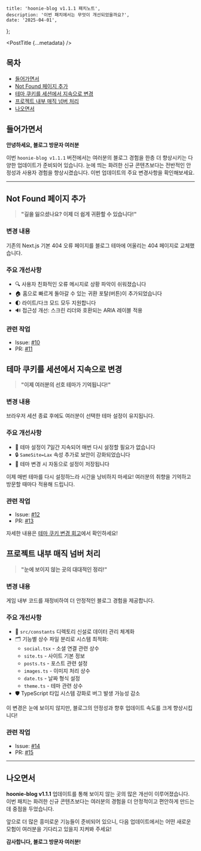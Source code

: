 	title: 'hoonie-blog v1.1.1 패치노트',
	description: '이번 패치에서는 무엇이 개선되었을까요?',
	date: '2025-04-01',
};

<PostTitle {...metadata} />

## 목차

- [들어가면서](#들어가면서)
- [Not Found 페이지 추가](#not-found-페이지-추가)
- [테마 쿠키를 세션에서 지속으로 변경](#테마-쿠키를-세션에서-지속으로-변경)
- [프로젝트 내부 매직 넘버 처리](#프로젝트-내부-매직-넘버-처리)
- [나오면서](#나오면서)

## 들어가면서

**안녕하세요, 블로그 방문자 여러분**

이번 `hoonie-blog v1.1.1` 버전에서는 여러분의 블로그 경험을 한층 더 향상시키는 다양한 업데이트가 준비되어 있습니다. 눈에 띄는 화려한 신규 콘텐츠보다는 전반적인 안정성과 사용자 경험을 향상시켰습니다. 이번 업데이트의 주요 변경사항을 확인해보세요.

---

## Not Found 페이지 추가

> **"길을 잃으셨나요? 이제 더 쉽게 귀환할 수 있습니다!"**

### 변경 내용

기존의 Next.js 기본 404 오류 페이지를 블로그 테마에 어울리는 404 페이지로 교체했습니다.

### 주요 개선사항

- 🔍 사용자 친화적인 오류 메시지로 상황 파악이 쉬워졌습니다
- 🏠 홈으로 빠르게 돌아갈 수 있는 귀환 포탈(버튼)이 추가되었습니다
- 🌓 라이트/다크 모드 모두 지원합니다
- 🔊 접근성 개선: 스크린 리더와 호환되는 ARIA 레이블 적용

### 관련 작업

- Issue: [#10](https://github.com/starcradle101/hoonie-blog/issues/10)
- PR: [#11](https://github.com/starcradle101/hoonie-blog/pull/11)

## 테마 쿠키를 세션에서 지속으로 변경

> **"이제 여러분의 선호 테마가 기억됩니다!"**

### 변경 내용

브라우저 세션 종료 후에도 여러분이 선택한 테마 설정이 유지됩니다.

### 주요 개선사항

- 💾 테마 설정이 7일간 지속되어 매번 다시 설정할 필요가 없습니다
- 🔒 `SameSite=Lax` 속성 추가로 보안이 강화되었습니다
- 🔄 테마 변경 시 자동으로 설정이 저장됩니다

이제 매번 테마를 다시 설정하느라 시간을 낭비하지 마세요! 여러분의 취향을 기억하고 방문할 때마다 적용해 드립니다.

### 관련 작업

- Issue: [#12](https://github.com/starcradle101/hoonie-blog/issues/12)
- PR: [#13](https://github.com/starcradle101/hoonie-blog/pull/13)

자세한 내용은 [테마 쿠키 변경 회고](http://localhost:3000/blog/retro-cookie-theme-switch)에서 확인하세요!

## 프로젝트 내부 매직 넘버 처리

> **"눈에 보이지 않는 곳의 대대적인 정리!"**

### 변경 내용

게임 내부 코드를 재정비하여 더 안정적인 블로그 경험을 제공합니다.

### 주요 개선사항

- 📁 `src/constants` 디렉토리 신설로 데이터 관리 체계화
- 🗂️ 기능별 상수 파일 분리로 시스템 최적화:
  - `social.tsx` - 소셜 연결 관련 상수
  - `site.ts` - 사이트 기본 정보
  - `posts.ts` - 포스트 관련 설정
  - `images.ts` - 이미지 처리 상수
  - `date.ts` - 날짜 형식 설정
  - `theme.ts` - 테마 관련 상수
- 🛡️ TypeScript 타입 시스템 강화로 버그 발생 가능성 감소

이 변경은 눈에 보이지 않지만, 블로그의 안정성과 향후 업데이트 속도를 크게 향상시킵니다!

### 관련 작업

- Issue: [#14](https://github.com/starcradle101/hoonie-blog/issues/14)
- PR: [#15](https://github.com/starcradle101/hoonie-blog/pull/15)

---

## 나오면서

**hoonie-blog v1.1.1** 업데이트를 통해 보이지 않는 곳의 많은 개선이 이루어졌습니다. 이번 패치는 화려한 신규 콘텐츠보다는 여러분의 경험을 더 안정적이고 편안하게 만드는 데 중점을 두었습니다.

앞으로 더 많은 흥미로운 기능들이 준비되어 있으니, 다음 업데이트에서는 어떤 새로운 모험이 여러분을 기다리고 있을지 지켜봐 주세요!

**감사합니다, 블로그 방문자 여러분!**
